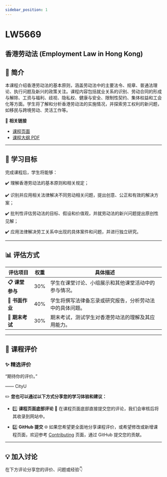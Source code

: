 ```yaml
---
sidebar_position: 1
---
```


# LW5669
## 香港劳动法 (Employment Law in Hong Kong)

## **📘 简介**
本课程介绍香港劳动法的基本原则，涵盖劳动法中的主要法令、规章、普通法理论、执行问题及新兴的政策关注。课程内容包括就业关系的识别、劳动合同的形成与解除、工资与福利、歧视、隐私权、健康与安全、限制性契约、集体权益和工会化等方面。学生将了解和分析香港劳动法的实施情况，并探索劳工权利的新问题，如移民与跨境劳动、灵活工作等。

🔗 **相关链接**
- [课程页面](https://www.cityu.edu.hk/catalogue/pg/202425/course/LW5669.htm)
- [课程大纲 PDF](https://www.cityu.edu.hk/catalogue/pg/202425/course/LW5669.pdf)

---

## **🎯 学习目标**

完成课程后，学生将能够：

✔️ 理解香港劳动法的基本原则和相关规定；

✔️ 识别并应用相关法律解决不同劳动相关问题，提出创意、公正和有效的解决方案；

✔️ 批判性评估劳动法的目标、假设和价值观，并就劳动法的新兴问题提出原创性见解；

✔️ 应用法律解决劳工关系中出现的具体案件和问题，并进行独立研究。

---

## **📊 评估方式**

| **评估项目**         | **权重** | **具体描述**                                                                                       |
|---------------------|---------|---------------------------------------------------------------------------------------------------|
| **📋 课堂参与**       | 30%     | 学生在课堂讨论、小组展示和其他课堂活动中的参与情况。                                               |
| **📂 书面作业**       | 40%     | 学生将撰写法律备忘录或研究报告，分析劳动法中的具体问题。                                             |
| **📂 期末考试**       | 30%     | 期末考试，测试学生对香港劳动法的理解及其应用能力。                                                 |

---

## **💬 课程评价**

### ✨ **精选评价**
<div className={commentStyles.commentBox}>
    <p className={commentStyles.commentText}>
        “期待你的评价。”
    </p>
    <p className={commentStyles.commentAuthor}>—— CityU</p>
</div>

✏️ **您也可以通过以下方式分享您的学习体验和建议：**

- 1️⃣ **课程页面底部评论**
💬 在课程页面底部直接提交您的评论，我们会审核后将其收录到网站中。

- 2️⃣ **GitHub 提交**
🌐 如果您希望更全面地分享课程评价，或希望修改或新增课程页面，欢迎参考 [Contributing](https://penjc.github.io/CityU/contributing) 页面，通过 GitHub 提交您的贡献。

---

## **💡 加入讨论**

在下方评论分享您的评价、问题或经验👇
<Utterances />
